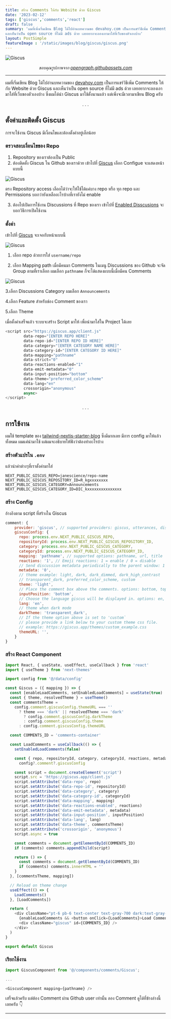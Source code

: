 ```yaml
---
title: สร้าง Comments ให้กับ Website ด้วย Giscus
date: '2023-02-12'
tags: ['giscus','comments','react']
draft: false
summary: 'ผมที่เพิ่งเริ่มเขียน Blog ได้ไปอ่านบทความขอ devahoy.com เป็นการแชร์วิธีเพิ่ม Comments ให้กับ Website ด้วย Giscus 
และเห็นว่าเป็น open source ที่ไม่มี ads ด้วย เลยอยากจะลองเอามาใส่ที่เว็บของตัวเองบ้าง'
layout: PostSimple
featureImage : '/static/images/blog/giscus/giscus.png'
---
```


![Giscus](/static/images/blog/giscus/giscus.png)

*<center className="text-xs">ขอบคุณรูปภาพจาก [opengraph.githubassets.com](https://opengraph.githubassets.com/4f866d5b634e7cd5422af77f8dbfb6d48dd288b7c5c18326544c1973210320ed/giscus/giscus) </center>*

---

ผมที่เริ่มเขียน Blog ได้ไปอ่านบทความของ [devahoy.com](https://devahoy.com/blog/how-to-add-giscus-to-blog) เป็นการแชร์วิธีเพิ่ม Comments ให้กับ Website ด้วย Giscus 
และเห็นว่าเป็น open source ที่ไม่มี ads ด้วย เลยอยากจะลองเอามาใส่ที่เว็บของตัวเองบ้าง ซึ่งผมได้นำ Giscus มาใช้ตั้งนานแล้ว แต่เพิ่งจะมีเวลามาเขียน Blog ครับ

<center>. . .</center>

## ตั้งค่าและติดตั้ง Giscus

การจะใช้งาน Giscus มีเงื่อนไขและต้องตั้งค่าอยู่เล็กน้อย

### ตรวจสอบเงื่อนไขของ Repo

1. Repository ของเราต้องเป็น Public
2. ต้องติดตั้ง Giscus ใน Github ของเราด้วย เข้าไปที่ [Giscus](https://github.com/apps/giscus) เลือก Configue
จะแสดงหน้าแบบนี้

![Giscus](/static/images/blog/giscus/install-giscus-github.png)

ตรง Repository access เลือกได้ว่าจะให้ใช้ได้แค่บาง repo หรือ ทุก repo และ Permissions บอกว่ายังเหลืออะไรบ้างที่เรายังไม่ enable

3. ต้องไปเปิดการใช้งาน Discussions ที่ Repo ของเรา เข้าไปที่ [Enabled Disscusions](https://docs.github.com/en/repositories/managing-your-repositorys-settings-and-features/enabling-features-for-your-repository/enabling-or-disabling-github-discussions-for-a-repository)
จะบอกวิธีการเปิดใช้งาน

### ตั้งค่า

เข้าไปที่ [Giscus](https://giscus.app/) จะเจอกับหน้าแบบนี้

![Giscus](/static/images/blog/giscus/config.png)

1. เลือก repo ด้วยการใส่ `username/repo`

2. เลือก Mapping path เมื่อมีคนมา Comments ในเมนู Discussions ของ Github จะจัด Group ตามที่เราเลือก ผมเลือก `pathname` ก็จะได้แสดงแบบนี้เมื่อมีคน Comments

![Giscus](/static/images/blog/giscus/discussions.png)

3.เลือก Discussions Category ผมเลือก `Announcements`

4.เลือก Feature สำหรับช่อง Comment ของเรา

5.เลือก Theme 

เมื่อตั้งค่าเสร็จแล้ว ระบบจะสร้าง Script มาให้ เพื่อนำมาใส่ใน Project ได้เลย

```js
<script src="https://giscus.app/client.js"
        data-repo="[ENTER REPO HERE]"
        data-repo-id="[ENTER REPO ID HERE]"
        data-category="[ENTER CATEGORY NAME HERE]"
        data-category-id="[ENTER CATEGORY ID HERE]"
        data-mapping="pathname"
        data-strict="0"
        data-reactions-enabled="1"
        data-emit-metadata="0"
        data-input-position="bottom"
        data-theme="preferred_color_scheme"
        data-lang="en"
        crossorigin="anonymous"
        async>
</script>
```

<center>. . .</center>

## การใช้งาน

ผมใช้ template ของ [tailwind-nextjs-starter-blog](https://github.com/timlrx/tailwind-nextjs-starter-blog) 
ซึ่งดีมากเลย มีการ config มาให้แล้วทั้งหมด ผมแค่นำมาใช้ แต่ผมจะอธิบายให้ฟังว่าต้องทำอะไรบ้าง

### สร้างตัวแปรใน `.env`

แล้วนำค่าต่างๆที่เราตั้งค่ามาใส่

```env
NEXT_PUBLIC_GISCUS_REPO=janescience/repo-name
NEXT_PUBLIC_GISCUS_REPOSITORY_ID=R_kgxxxxxxxx
NEXT_PUBLIC_GISCUS_CATEGORY=Announcements
NEXT_PUBLIC_GISCUS_CATEGORY_ID=DIC_kxxxxxxxxxxxxxxx
```

### สร้าง Config

อ้างอิงตาม script ที่สร้างใน Giscus

```js:/data/config.js
comment: {
    provider: 'giscus', // supported providers: giscus, utterances, disqus
    giscusConfig: {
      repo: process.env.NEXT_PUBLIC_GISCUS_REPO,
      repositoryId: process.env.NEXT_PUBLIC_GISCUS_REPOSITORY_ID,
      category: process.env.NEXT_PUBLIC_GISCUS_CATEGORY,
      categoryId: process.env.NEXT_PUBLIC_GISCUS_CATEGORY_ID,
      mapping: 'pathname', // supported options: pathname, url, title
      reactions: '1', // Emoji reactions: 1 = enable / 0 = disable
      // Send discussion metadata periodically to the parent window: 1 = enable / 0 = disable
      metadata: '0',
      // theme example: light, dark, dark_dimmed, dark_high_contrast
      // transparent_dark, preferred_color_scheme, custom
      theme: 'light',
      // Place the comment box above the comments. options: bottom, top
      inputPosition: 'bottom',
      // Choose the language giscus will be displayed in. options: en, es, zh-CN, zh-TW, ko, ja etc
      lang: 'en',
      // theme when dark mode
      darkTheme: 'transparent_dark',
      // If the theme option above is set to 'custom`
      // please provide a link below to your custom theme css file.
      // example: https://giscus.app/themes/custom_example.css
      themeURL: '',
    }
}
```

### สร้าง React Component

```js:/components/comments/Giscus.js
import React, { useState, useEffect, useCallback } from 'react'
import { useTheme } from 'next-themes'

import config from '@/data/config'

const Giscus = ({ mapping }) => {
  const [enableLoadComments, setEnabledLoadComments] = useState(true)
  const { theme, resolvedTheme } = useTheme()
  const commentsTheme =
    config.comment.giscusConfig.themeURL === ''
      ? theme === 'dark' || resolvedTheme === 'dark'
        ? config.comment.giscusConfig.darkTheme
        : config.comment.giscusConfig.theme
      : config.comment.giscusConfig.themeURL

  const COMMENTS_ID = 'comments-container'

  const LoadComments = useCallback(() => {
    setEnabledLoadComments(false)

    const { repo, repositoryId, category, categoryId, reactions, metadata, inputPosition, lang } =
      config?.comment?.giscusConfig

    const script = document.createElement('script')
    script.src = 'https://giscus.app/client.js'
    script.setAttribute('data-repo', repo)
    script.setAttribute('data-repo-id', repositoryId)
    script.setAttribute('data-category', category)
    script.setAttribute('data-category-id', categoryId)
    script.setAttribute('data-mapping', mapping)
    script.setAttribute('data-reactions-enabled', reactions)
    script.setAttribute('data-emit-metadata', metadata)
    script.setAttribute('data-input-position', inputPosition)
    script.setAttribute('data-lang', lang)
    script.setAttribute('data-theme', commentsTheme)
    script.setAttribute('crossorigin', 'anonymous')
    script.async = true

    const comments = document.getElementById(COMMENTS_ID)
    if (comments) comments.appendChild(script)

    return () => {
      const comments = document.getElementById(COMMENTS_ID)
      if (comments) comments.innerHTML = ''
    }
  }, [commentsTheme, mapping])

  // Reload on theme change
  useEffect(() => {
    LoadComments()
  }, [LoadComments])

  return (
    <div className="pt-6 pb-6 text-center text-gray-700 dark:text-gray-300">
      {enableLoadComments && <button onClick={LoadComments}>Load Comments</button>}
      <div className="giscus" id={COMMENTS_ID} />
    </div>
  )
}

export default Giscus

```

### เรียกใช้งาน

```js
import GiscusComponent from '@/components/comments/Giscus';

...

<GiscusComponent mapping={pathname} />
```

เสร็จแล้วครับ แต่ต้อง Comment ผ่าน Github user เท่านั้น ลอง Comment ดูได้ที่ข้างล่างนี้เลยครับ 👇 

---